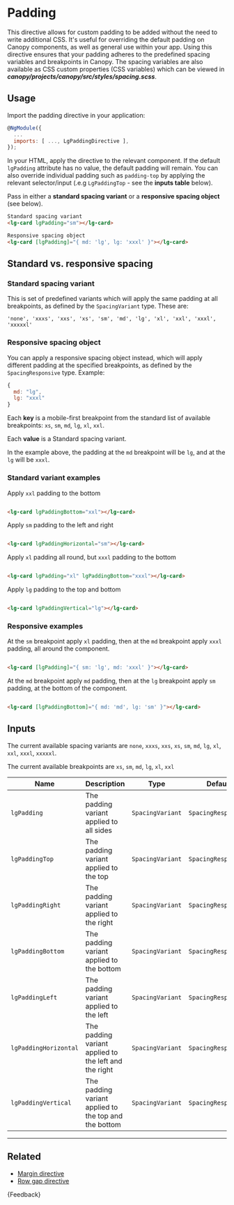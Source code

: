 
<Meta title="Helpers/Directives/Padding/Guide" />

# Padding

This directive allows for custom padding to be added without the need to write additional CSS. It's useful for overriding the default padding on Canopy components, as well as general use within your app. Using this directive ensures that your padding adheres to the predefined spacing variables and breakpoints in Canopy. The spacing variables are also available as CSS custom properties (CSS variables) which can be viewed in ***canopy/projects/canopy/src/styles/spacing.scss***.

## Usage

Import the padding directive in your application:

```js
@NgModule({
  ...
  imports: [ ..., LgPaddingDirective ],
});
```

In your HTML, apply the directive to the relevant component. If the default `lgPadding` attribute has no value, the default padding will remain. You can also override individual padding such as `padding-top` by applying the relevant selector/input (.e.g `LgPaddingTop` - see the **inputs table** below).

Pass in either a **standard spacing variant** or a **responsive spacing object** (see below).

```html
Standard spacing variant
<lg-card lgPadding="sm"></lg-card>

Responsive spacing object
<lg-card [lgPadding]="{ md: 'lg', lg: 'xxxl' }"></lg-card>
```

## Standard vs. responsive spacing

### Standard spacing variant

This is set of predefined variants which will apply the same padding at all breakpoints, as defined by the `SpacingVariant` type. These are:

```
'none', 'xxxs', 'xxs', 'xs', 'sm', 'md', 'lg', 'xl', 'xxl', 'xxxl', 'xxxxxl'
```

### Responsive spacing object

You can apply a responsive spacing object instead, which will apply different padding at the specified breakpoints, as defined by the `SpacingResponsive` type. Example:

```js
{
  md: "lg",
  lg: "xxxl"
}
```

Each **key** is a mobile-first breakpoint from the standard list of available breakpoints: `xs`, `sm`, `md`, `lg`, `xl`, `xxl`.

Each **value** is a Standard spacing variant.

In the example above, the padding at the `md` breakpoint will be `lg`, and at the `lg` will be `xxxl`.

### Standard variant examples

Apply `xxl` padding to the bottom

```html

<lg-card lgPaddingBottom="xxl"></lg-card>

```

Apply `sm` padding to the left and right

```html

<lg-card lgPaddingHorizontal="sm"></lg-card>

```

Apply `xl` padding all round, but `xxxl` padding to the bottom

```html

<lg-card lgPadding="xl" lgPaddingBottom="xxxl"></lg-card>

```

Apply `lg` padding to the top and bottom

```html

<lg-card lgPaddingVertical="lg"></lg-card>

```

### Responsive examples

At the `sm` breakpoint apply `xl` padding, then at the `md` breakpoint apply `xxxl` padding, all around the component.

```html

<lg-card [lgPadding]="{ sm: 'lg', md: 'xxxl' }"></lg-card>

```

At the `md` breakpoint apply `md` padding, then at the `lg` breakpoint apply `sm` padding, at the bottom of the component.

```html

<lg-card [lgPaddingBottom]="{ md: 'md', lg: 'sm' }"></lg-card>

```

## Inputs

The current available spacing variants are `none`, `xxxs`, `xxs`, `xs`, `sm`, `md`, `lg`, `xl`, `xxl`, `xxxl`, `xxxxxl`.

The current available breakpoints are `xs`, `sm`, `md`, `lg`, `xl`, `xxl`

| Name                  | Description                                           |                 Type                  | Default | Required |
|-----------------------|-------------------------------------------------------|:-------------------------------------:|:-------:|:--------:|
| `lgPadding`           | The padding variant applied to all sides              | `SpacingVariant` | `SpacingResponsive` | `null`  |    No    |
| `lgPaddingTop`        | The padding variant applied to the top                | `SpacingVariant` | `SpacingResponsive` | `null`  |    No    |
| `lgPaddingRight`      | The padding variant applied to the right              | `SpacingVariant` | `SpacingResponsive` | `null`  |    No    |
| `lgPaddingBottom`     | The padding variant applied to the bottom             | `SpacingVariant` | `SpacingResponsive` | `null`  |    No    |
| `lgPaddingLeft`       | The padding variant applied to the left               | `SpacingVariant` | `SpacingResponsive` | `null`  |    No    |
| `lgPaddingHorizontal` | The padding variant applied to the left and the right | `SpacingVariant` | `SpacingResponsive` | `null`  |    No    |
| `lgPaddingVertical`   | The padding variant applied to the top and the bottom | `SpacingVariant` | `SpacingResponsive` | `null`  |    No    |

***

## Related

* [Margin directive](./?path=/docs/helpers-directives-margin-guide--docs)
* [Row gap directive](./?path=/docs/helpers-directives-row-gap-guide--docs)

<Markdown>
  {Feedback}
</Markdown>
